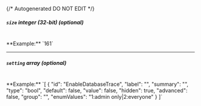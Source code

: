 {/* Autogenerated DO NOT EDIT  */}
##### `size` _integer (32-bit) (optional)_
<br/>
**Example:** `161`

---
##### `setting` _array (optional)_
<br/>
**Example:** `[
{
"id": "EnableDatabaseTrace",
"label": "",
"summary": "",
"type": "bool",
"default": false,
"value": false,
"hidden": true,
"advanced": false,
"group": "",
"enumValues": "1:admin only|2:everyone"
}
]`


